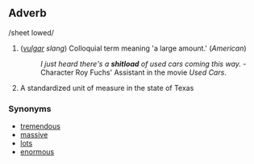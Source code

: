 ==Adverb==

/sheet lowed/

#(''[[vulgar]] slang'') Colloquial term meaning 'a large amount.' (''American'')
#:''I just heard there's a '''shitload''' of used cars coming this way.'' - Character Roy Fuchs' Assistant in the movie ''Used Cars''.
# A standardized unit of measure in the state of Texas

===Synonyms===
*[[tremendous]]
*[[massive]]
*[[lots]]
*[[enormous]]